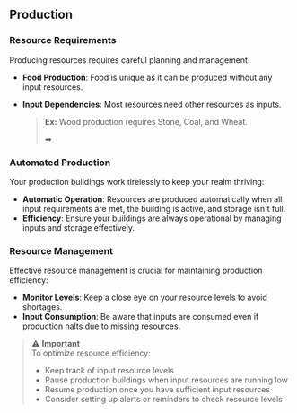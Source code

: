 
## Production

### Resource Requirements

Producing resources requires careful planning and management:

- **Food Production**: Food is unique as it can be produced without any input resources.
- **Input Dependencies**: Most resources need other resources as inputs.

  > **Ex:** Wood production requires Stone, Coal, and Wheat.
  >
  > <div className="flex flex-row items-center gap-8">
  >   <div className="flex flex-col items-center gap-1">
  >     <ResourceIcon name="Stone" id="2" />
  >     <ResourceIcon name="Coal" id="3" />
  >     <ResourceIcon name="Wheat" id="254" />
  >   </div>
  >   <div className="text-4xl">➡</div>
  >   <ResourceIcon name="Wood" id="1" />
  > </div>

### Automated Production

Your production buildings work tirelessly to keep your realm thriving:

- **Automatic Operation**: Resources are produced automatically when all input requirements are met, the building is
  active, and storage isn't full.
- **Efficiency**: Ensure your buildings are always operational by managing inputs and storage effectively.

### Resource Management

Effective resource management is crucial for maintaining production efficiency:

- **Monitor Levels**: Keep a close eye on your resource levels to avoid shortages.
- **Input Consumption**: Be aware that inputs are consumed even if production halts due to missing resources.

> ⚠️ **Important**  
> To optimize resource efficiency:
>
> - Keep track of input resource levels
> - Pause production buildings when input resources are running low
> - Resume production once you have sufficient input resources
> - Consider setting up alerts or reminders to check resource levels
